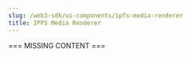 ---
slug: /web3-sdk/ui-components/ipfs-media-renderer
title: IPFS Media Renderer
---

=== MISSING CONTENT ===
